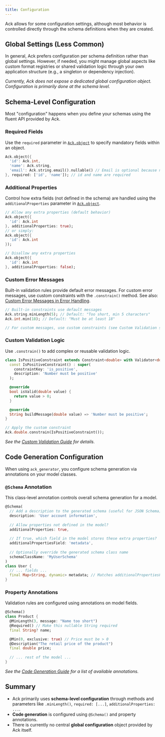 ```yaml
---
title: Configuration
---
```


Ack allows for some configuration settings, although most behavior is controlled directly through the schema definitions when they are created.

## Global Settings (Less Common)

In general, Ack prefers configuration per schema definition rather than global settings. However, if needed, you might manage global aspects like custom format registries or shared validation logic through your own application structure (e.g., a singleton or dependency injection).

*Currently, Ack does not expose a dedicated global configuration object. Configuration is primarily done at the schema level.*

## Schema-Level Configuration

Most "configuration" happens when you define your schemas using the fluent API provided by Ack.

### Required Fields

Use the `required` parameter in [`Ack.object`](./schemas.mdx#object-schema) to specify mandatory fields within an object.

```dart
Ack.object({
  'id': Ack.int,
  'name': Ack.string,
  'email': Ack.string.email().nullable() // Email is optional because nullable
}, required: ['id', 'name']); // id and name are required
```

### Additional Properties

Control how extra fields (not defined in the schema) are handled using the `additionalProperties` parameter in [`Ack.object`](./schemas.mdx#object-schema).

```dart
// Allow any extra properties (default behavior)
Ack.object({
  'id': Ack.int
}, additionalProperties: true);
// or simply:
Ack.object({
  'id': Ack.int
});

// Disallow any extra properties
Ack.object({
  'id': Ack.int
}, additionalProperties: false);
```

### Custom Error Messages

Built-in validation rules provide default error messages. For custom error messages, use custom constraints with the `.constrain()` method.
See also: [Custom Error Messages in Error Handling](./error-handling.mdx#custom-error-messages).

```dart
// Built-in constraints use default messages
Ack.string.minLength(5); // Default: "Too short, min 5 characters"
Ack.int.min(18); // Default: "Must be at least 18"

// For custom messages, use custom constraints (see Custom Validation section below)
```

### Custom Validation Logic

Use `.constrain()` to add complex or reusable validation logic.

```dart
class IsPositiveConstraint extends Constraint<double> with Validator<double> {
  const IsPositiveConstraint() : super(
    constraintKey: 'is_positive',
    description: 'Number must be positive'
  );

  @override
  bool isValid(double value) {
    return value > 0;
  }

  @override
  String buildMessage(double value) => 'Number must be positive';
}

// Apply the custom constraint
Ack.double.constrain(IsPositiveConstraint());
```
*See the [Custom Validation Guide](../guides/custom-validation.mdx) for details.*

## Code Generation Configuration

When using `ack_generator`, you configure schema generation via annotations on your model classes.

### `@Schema` Annotation

This class-level annotation controls overall schema generation for a model.

```dart
@Schema(
  // Add a description to the generated schema (useful for JSON Schema)
  description: 'User account information',
  
  // Allow properties not defined in the model?
  additionalProperties: true, 
  
  // If true, which field in the model stores these extra properties?
  additionalPropertiesField: 'metadata', 
  
  // Optionally override the generated schema class name
  schemaClassName: 'MyUserSchema' 
)
class User {
  // ... fields ...
  final Map<String, dynamic> metadata; // Matches additionalPropertiesField
}
```

### Property Annotations

Validation rules are configured using annotations on model fields.

```dart
@Schema()
class Product {
  @MinLength(3, message: "Name too short")
  @Required() // Make this nullable String required
  final String? name;

  @Min(0, exclusive: true) // Price must be > 0
  @Description("The retail price of the product")
  final double price;
  
  // ... rest of the model ...
}
```
*See the [Code Generation Guide](../guides/code-generation.mdx) for a list of available annotations.*

## Summary

- Ack primarily uses **schema-level configuration** through methods and parameters like `.minLength()`, `required: [...]`, `additionalProperties: ...`.
- **Code generation** is configured using `@Schema()` and property annotations.
- There is currently no central **global configuration** object provided by Ack itself. 
